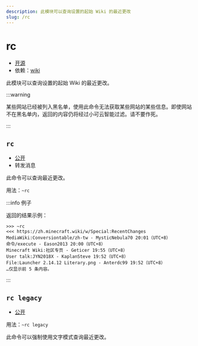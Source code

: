 ```yaml
---
description: 此模块可以查询设置的起始 Wiki 的最近更改
slug: /rc
---
```


# rc

-   [开源](/docs/help/faq#为什么有些模块没有开源)
-   依赖：[wiki](wiki)

此模块可以查询设置的起始 Wiki 的最近更改。

:::warning

某些网站已经被列入黑名单，使用此命令无法获取某些网站的某些信息。即使网站不在黑名单内，返回的内容仍将经过小可云智能过滤。请不要作死。

:::

## `rc`

-   [公开](permissions)
-   转发消息

此命令可以查询最近更改。

用法：`~rc`

:::info 例子

返回的结果示例：

```
>>> ~rc
<<< https://zh.minecraft.wiki/w/Special:RecentChanges
MediaWiki:Conversiontable/zh-tw - MysticNebula70 20:01（UTC+8）
命令/execute - Eason2013 20:00（UTC+8）
Minecraft Wiki:社区专页 - Geticer 19:55（UTC+8）
User talk:JYN2018X - KaplanSteve 19:52（UTC+8）
File:Launcher 2.14.12 Literary.png - Anterdc99 19:52（UTC+8）
…仅显示前 5 条内容。
```

:::

## `rc legacy`

-   [公开](permissions)

用法：`~rc legacy`

此命令可以强制使用文字模式查询最近更改。
